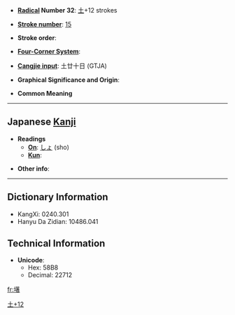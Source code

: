 * '''[[Wiktionary:Chinese radical index| Radical]] Number 32''': [[Wiktionary:Chinese radical index 土|土]]+12 strokes

* '''[[Wiktionary:Chinese total strokes index|Stroke number]]''': [[Wiktionary:Chinese total strokes index 15|15]]

* '''Stroke order''': 

* '''[[Wiktionary:Chinese four corner index|Four-Corner System]]''': 

* '''[[Wiktionary:Chinese Cangjie index|Cangjie input]]''': 土廿十日 (GTJA)

* '''Graphical Significance and Origin''': 

* '''Common Meaning'''

----

== Japanese [[Kanji]] ==

* '''Readings'''
** '''[[On]]''': [[しょ]] (sho)
** '''[[Kun]]''': 

* '''Other info''':  

----

== Dictionary Information ==

* KangXi: 0240.301
* Hanyu Da Zidian: 10486.041

== Technical Information ==

* '''Unicode''':
** Hex: 58B8
** Decimal: 22712

[[Category:Japanese-only CJKV Characters|土+12]]

[[fr:墸]]